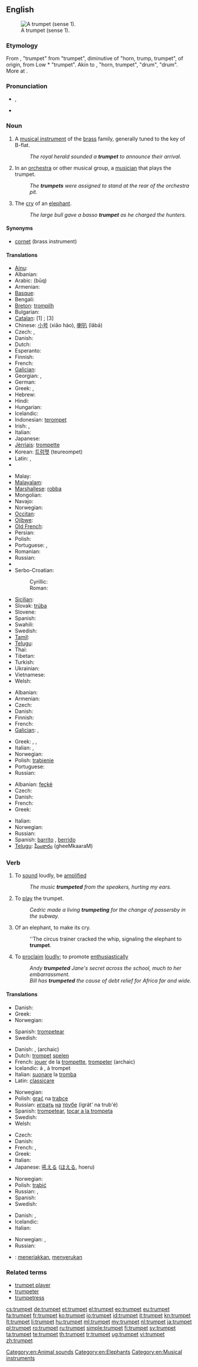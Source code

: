 {{wikipedia}}
==English==
[[Image:Trumpet.jpg|thumb|right|A trumpet (sense 1).]]

===Etymology===
From {{etyl|enm}} {{term|trumpette|lang=enm}}, {{term|trompette|lang=enm}} "trumpet" from {{etyl|fro}} {{term|trompette|lang=fro}} "trumpet", diminutive of {{term|trompe|lang=fro}} "horn, trump, trumpet", of {{etyl|gem}} origin, from Low {{etyl|frk}} *{{term||trumpa, *trumba|lang=frk}} "trumpet". Akin to {{goh}} {{term|trumpa|lang=goh}}, {{term|trumba|lang=goh}} "horn, trumpet", {{dum}} {{term|tromme|lang=dum}} "drum", {{gml}} {{term|trumme|lang=gml}} "drum". More at {{l|en|drum}}.

===Pronunciation===
* {{IPA|/ˈtrʌmpət/}}, {{SAMPA|/"trVmp@t/}}
* {{audio|En-us-trumpet.ogg|Audio (US)}}

===Noun===
{{en-noun}}

# A [[musical instrument]] of the [[brass]] family, generally tuned to the key of B-flat.
#: ''The royal herald sounded a '''trumpet''' to announce their arrival.''
# In an [[orchestra]] or other musical group, a [[musician]] that plays the trumpet.
#: ''The '''trumpets''' were assigned to stand at the rear of the orchestra pit.''
# The [[cry]] of an [[elephant]].
#: ''The large bull gave a basso '''trumpet''' as he charged the hunters.''

====Synonyms====
* [[cornet]] (brass instrument)

====Translations====
{{trans-top|brass instrument}}
* [[Ainu]]: {{tø|ain|ラッパ|tr=rappa}}
* Albanian: {{t+|sq|bori|xs=Albanian}}
* Arabic: {{Arab|[[بوق]]}} (būq) {{m}}
* Armenian: {{t-|hy|շեփոր|tr=šep'or}}
* [[Basque]]: {{t|eu|tronpeta}}
* Bengali: {{t|bn|ভেরী|tr=Bhērī|sc=Beng}}
* [[Breton]]: [[trompilh]]
* Bulgarian: {{t|bg|тромпет|sc=Cyrl|tr=trompet}}
* [[Catalan]]: [1] {{t-|ca|trompeta|f}}; [3] {{t-|ca|bram|m}}
* Chinese: [[小号]] (xiǎo hào), [[喇叭]] (lǎbā)
* Czech: {{t-|cs|trubka|f}}, {{t-|cs|trumpeta|f}}
* Danish: {{t-|da|trompet|c}}
* Dutch: {{t+|nl|trompet|f}}
* Esperanto: {{t-|eo|trumpeto|xs=Esperanto}}
* Finnish: {{t+|fi|trumpetti}}
* French: {{t+|fr|trompette|f}}
* [[Galician]]: {{t+|gl|trompeta|f|xs=Galician}}
* Georgian: {{t-|ka|ბუკი|tr=buki|sc=Geor|xs=Georgian}},  {{t|ka|საყვირი|tr=saqviri|sc=Geor|xs=Georgian}}
* German: {{t+|de|Trompete|f}}
* Greek: {{t+|el|τρομπέτα|f|tr=trompéta}},  {{t|el|σάλπιγγα|f|tr=sálpinga}}
* Hebrew: {{t+|he|חצוצרה|f|alt=חֲצוֹצְרָה}}
* Hindi: {{t|hi|तुरही|tr=turahī|sc=Deva}}
* Hungarian: {{t+|hu|trombita}}
* Icelandic: {{t-|is|trompet|m}}
* Indonesian: [[terompet]]
* Irish: {{t-|ga|trumpa|m|xs=Irish}}, {{t-|ga|stoc|m|xs=Irish}}
* Italian: {{t+|it|tromba|f}}
* Japanese: {{t+|ja|トランペット|tr=torampetto}}
* [[Jèrriais]]: [[trompette]] {{f}}
* Korean: [[트럼펫]] (teureompet)
* Latin: {{t-|la|buccina|f}}, {{t-|la|trumpeta|f}}
* {{trreq|mg}}
{{trans-mid}}
* Malay: {{t|ms|trompet}}
* [[Malayalam]]: {{t|ml|ട്രംപറ്റ്|tr=ṭrampaṟṟ|sc=Mlym}}
* [[Marshallese]]: [[robba]]
* Mongolian: {{t|mn|бүрээ|tr=büree|sc=Cyrl}}
* Navajo: {{tø|nv|dilní heeneezgo náhineestsʼeeʼígíí}}
* Norwegian: {{t+|no|trompet|m}}
* [[Occitan]]: {{t-|oc|trompeta|xs=Occitan}}
* [[Ojibwe]]: {{tø|oj|boodaajigan}}
* [[Old French]]: {{tø|fro|trompette|f}}
* Persian: {{t|fa|ترومپت|sc=fa-Arab}}
* Polish: {{t-|pl|trąbka|f}}
* Portuguese: {{t+|pt|trompete|m}}, {{t+|pt|trombeta|f}}
* Romanian: {{t+|ro|trompetă|f}}
* Russian: {{t+|ru|труба|f|tr=trubá}}
* {{trreq|sa}}
* Serbo-Croatian:
*: Cyrillic: {{t|sh|труба|f|alt=тру́ба|sc=Cyrl|xs=Serbo-Croatian}}
*: Roman: {{t|sh|truba|f|alt=trúba|xs=Serbo-Croatian}}
* [[Sicilian]]: {{t+|scn|trumma|xs=Sicilian}}
* Slovak: [[trúba]] {{f}}
* Slovene: {{t+|sl|trobenta|f}}
* Spanish: {{t+|es|trompeta|f}}
* Swahili: {{t|sw|tarumbeta}}
* Swedish: {{t+|sv|trumpet|c}}
* [[Tamil]]: {{t|ta|ஊதுகொம்பு|tr=ūtukompu|sc=Taml}}
* [[Telugu]]: {{t|te|ట్రంపెట్|tr=ṭrampeṭ|sc=Telu}}
* Thai: {{t|th|ทรัมเป็ต|tr=tram-bpèt |sc=Thai}}
* Tibetan: {{tø|bo|འཁྱིལ་ཆུང་།|sc=Tibt|xs=Tibetan}}
* Turkish: {{t+|tr|trampet}}
* Ukrainian: {{t|uk|труба|tr=truba|sc=Cyrl}}
* Vietnamese: {{t|vi|kèn}}
* Welsh: {{t-|cy|utgorn|m|xs=Welsh}}
{{trans-bottom}}

{{trans-top|musician playing a trumpet}}
* Albanian: {{t+|sq|borizan|xs=Albanian}}
* Armenian: {{t|hy|շեփորահար|tr=šep'orahar}}
* Czech: {{t|cs|trumpetista|m}}
* Danish: {{t|da|trompetist}}
* Finnish: {{t|fi|trumpettija}}
* French: {{t+|fr|trompettiste}}
* [[Galician]]: {{t+|gl|trompeta|m|f|xs=Galician}}, {{t+|gl|trompetista|m|f|xs=Galician}}
{{trans-mid}}
* Greek: {{t|el|σαλπιγκτής|m|tr=salpigktís|sc=Grek}}, {{t|el|τρομπετίστας|m|tr=trompetístas|sc=Grek}}, {{t|el|τρομπέτα|f|tr=trompéta|sc=Grek}}
* Italian: {{t+|it|tromba|f}}, {{t-|it|trombettista|m}}
* Norwegian: {{t|no|trompetist|m}}
* Polish: [[trąbienie]] {{n}}
* Portuguese: {{t|pt|trompetista|m}}
* Russian: {{t+|ru|трубач|m|tr=trubáč}}
{{trans-bottom}}

{{trans-top|elephant noise}}
* Albanian: [[feçkë]]
* Czech: {{t|cs|troubení|n}}
* Danish: {{t|da|trompetstød}}
* French: {{t+|fr|barrissement}}
* Greek: {{t|el|σάλπισμα|n|tr=sálpisma|sc=Grek}}
{{trans-mid}}
* Italian: {{t-|it|barrito|m}}
* Norwegian: {{t|no|trompetstøt|n}}
* Russian: {{t+|ru|рев|m}}
* Spanish: [[barrito]] {{m}}, [[berrido]] {{m}}
* [[Telugu]]: [[ఘీంకారం]] (gheeMkaaraM)
{{trans-bottom}}

===Verb===
{{en-verb}}

# {{intransitive}} To [[sound]] loudly, be [[amplified]]
#: ''The music '''trumpeted''' from the speakers, hurting my ears.''
# {{intransitive}} To [[play]] the trumpet.
#: ''Cedric made a living '''trumpeting''' for the change of passersby in the subway.''
# {{intransitive}} Of an elephant, to make its cry.
#: ''The circus trainer cracked the whip, signaling the elephant to '''trumpet'''.
# {{transitive}} To [[proclaim]] [[loudly]]; to promote [[enthusiastic]]ally
#: ''Andy '''trumpeted''' Jane's secret across the school, much to her embarrassment.''
#: ''Bill has '''trumpeted''' the cause of debt relief for Africa far and wide.''

====Translations====
{{trans-top|sound loudly}}
* Danish: {{t|da|trompetere}}
* Greek: {{t|el|διασαλπίζω|tr=diasalpízo|sc=Grek}}
* Norwegian: {{t|no|trompetere}}
{{trans-mid}}
* Spanish: [[trompetear]]
* Swedish: {{t-|sv|trumpeta}}
{{trans-bottom}}

{{trans-top|play the instrument}}
* Danish: {{t|da|spille}} {{t|da|trompet}}, {{t|da|trompetere}} (archaic)
* Dutch: [[trompet]] [[spelen]]
* French: [[jouer]] de la [[trompette]], [[trompeter]] (archaic)
* Icelandic: {{t|is|spila}} á {{t|is|trompet}}, {{t|is|leika}} á trompet
* Italian: [[suonare]] la [[tromba]]
* Latin: [[classicare]]
{{trans-mid}}
* Norwegian: {{t|no|trompetere}} {{t|no|spille}}
* Polish: [[grać]] na [[trąbka|trąbce]]
* Russian: [[играть]] [[на]] [[труба|трубе]] (igrát' na trub'é)
* Spanish: [[trompetear]], [[tocar a la trompeta]]
* Swedish: {{t|sv|spela trumpet}}
* Welsh: {{t-|cy|utganu|xs=Welsh}}
{{trans-bottom}}

{{trans-top|make an elephant call}}
* Czech: {{t-|cs|troubit}}
* Danish: {{t|da|trompetere}}
* French: {{t+|fr|baréter}}, {{t+|fr|barrir}}
* Greek: {{t|el|σαλπίζω|tr=salpízo|sc=Grek}}
* Italian: {{t+|it|barrire}}
* Japanese: [[吼える]] ([[ほえる]], hoeru)
{{trans-mid}}
* Norwegian: {{t|no|trompetere}}
* Polish: [[trąbić]]
* Russian: {{t+|ru|реветь}}, {{t+|ru|трубить|tr=trubít'}}
* Spanish: {{t+|es|barritar}}
* Swedish: {{t-|sv|trumpeta}}
{{trans-bottom}}

{{trans-top|proclaim loudly}}
* Danish: {{t|da|forkynde}}, {{t|da|udbasunere}}
* Icelandic: {{t+|is|básúna}}
* Italian: {{t-|it|strombazzare}}
{{trans-mid}}
* Norwegian: {{t-|no|utbasunere}}, {{t|no|proklamere}}
* Russian: {{t+|ru|раструбить}}
{{trans-bottom}}

{{checktrans}}
* {{ttbc|id}}: [[teriak|meneriakkan]], [[seru|menyerukan]]

===Related terms===
* [[trumpet player]]
* [[trumpeter]]
* [[trumpetress]]

[[Category:en:Animal sounds]]
[[Category:en:Elephants]]
[[Category:en:Musical instruments]]

[[cs:trumpet]]
[[de:trumpet]]
[[et:trumpet]]
[[el:trumpet]]
[[eo:trumpet]]
[[eu:trumpet]]
[[fa:trumpet]]
[[fr:trumpet]]
[[ko:trumpet]]
[[io:trumpet]]
[[id:trumpet]]
[[it:trumpet]]
[[kn:trumpet]]
[[lt:trumpet]]
[[li:trumpet]]
[[hu:trumpet]]
[[ml:trumpet]]
[[my:trumpet]]
[[nl:trumpet]]
[[ja:trumpet]]
[[pl:trumpet]]
[[ro:trumpet]]
[[ru:trumpet]]
[[simple:trumpet]]
[[fi:trumpet]]
[[sv:trumpet]]
[[ta:trumpet]]
[[te:trumpet]]
[[th:trumpet]]
[[tr:trumpet]]
[[ug:trumpet]]
[[vi:trumpet]]
[[zh:trumpet]]
